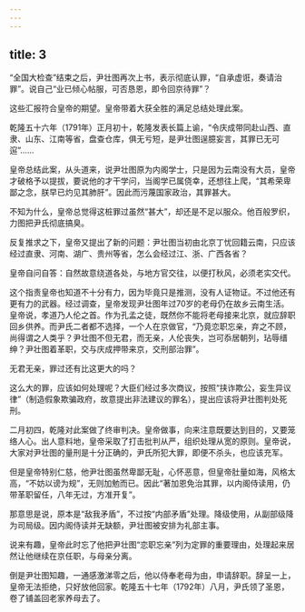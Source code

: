 ```yaml
---
---
---
```

title: 3
---



“全国大检查”结束之后，尹壮图再次上书，表示彻底认罪，“自承虚诳，奏请治罪”。说自己“业已倾心帖服，可否恳恩，即令回京待罪”？

这些汇报符合皇帝的期望。皇帝带着大获全胜的满足总结处理此案。

乾隆五十六年（1791年）正月初十，乾隆发表长篇上谕，“令庆成带同赴山西、直隶、山东、江南等省，盘查仓库，俱无亏短，是尹壮图逞臆妄言，其罪已无可逭”……

皇帝总结此案，从头道来，说尹壮图原为内阁学士，只是因为云南没有大员，皇帝才破格予以提拔，要说他的才干学问，当阁学已属侥幸，还想往上爬，“其希荣卑鄙之念，朕早已灼见其肺肝”。因此而污蔑国家政治，其罪甚大。

不知为什么，皇帝总觉得这桩罪过虽然“甚大”，却还是不足以服众。他百般罗织，力图把尹氏彻底搞臭。

反复推求之下，皇帝又提出了新的问题：尹壮图当初由北京丁忧回籍云南，只应该经过直隶、河南、湖广、贵州等省，怎么会经过江、浙、广西各省？

皇帝自问自答：自然故意绕道各处，与地方官交往，以便打秋风，必须老实交代。

这个指责皇帝也知道不十分有力，因为毕竟只是推测，没有人证物证。不过他还有更有力的武器。经过调查，皇帝发现尹壮图年过70岁的老母仍在故乡云南生活。皇帝说，孝道乃人伦之首。作为孔孟之徒，既然你不能将老母接来北京，就应辞职回乡供养。而尹氏二者都不选择，一个人在京做官，“乃竟恋职忘亲，弃之不顾，尚得谓之人类乎？尹壮图不但无君，而无亲，人伦丧失，岂可忝居朝列，玷辱缙绅？尹壮图着革职，交与庆成押带来京，交刑部治罪”。

无君无亲，罪过还有比这更大的吗？

这么大的罪，应该如何处理呢？大臣们经过多次商议，按照“挟诈欺公，妄生异议律”（制造假象欺骗政府，故意提出非法建议的罪名），提出应该将尹壮图判处死刑。

二月初四，乾隆对此案做了终审判决。皇帝做事，向来注意既要达到目的，又要笼络人心。出人意料地，皇帝采取了打击批判从严，组织处理从宽的原则。皇帝说，大家对尹壮图的量刑是十分正确的，尹氏所犯大罪，即便不杀头，也应该充军。

但是皇帝特别仁慈，他尹壮图虽然卑鄙无耻，心怀恶意，但皇帝肚量如海，风格太高，“不妨以谤为规”，无则加勉而已。因此“著加恩免治其罪，以内阁侍读用，仍带革职留任，八年无过，方准开复”。

那意思是说，原本是“敌我矛盾”，不过按“内部矛盾”处理。降级使用，从副部级降为司局级。因内阁侍读并无缺额，尹壮图被安排为礼部主事。

说来有趣，皇帝此时忘了他把尹壮图“恋职忘亲”列为定罪的重要理由，处理起来居然让他继续在京任职，与母亲分离。

倒是尹壮图知趣，一通感激涕零之后，他以侍奉老母为由，申请辞职。辞呈一上，皇帝无法拒绝，只好放他回家。乾隆五十七年（1792年）八月，尹氏领了圣恩，卷了铺盖回老家养母去了。